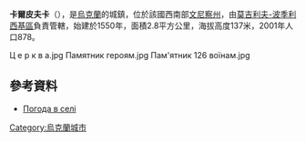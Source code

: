 {{coord|48|28|44|N|27|50|32|E|scale:30000|display=title}}

'''卡爾皮夫卡'''（{{lang-uk|Карпівка}}），是[[烏克蘭|烏克蘭]]的城鎮，位於該國西南部[[文尼察州|文尼察州]]，由[[莫吉利夫-波季利西基區|莫吉利夫-波季利西基區]]負責管轄，始建於1550年，面積2.8平方公里，海拔高度137米，2001年人口878。

<gallery>
Ц е р к в а.jpg
Памятник героям.jpg
Пам'ятник 126 воїнам.jpg
</gallery>

==參考資料==
* [http://weather.in.ua/ua/vinnickaja/10215 Погода в селі ]{{Wayback|url=http://weather.in.ua/ua/vinnickaja/10215 |date=20181020011630 }}

{{Ukraine-geo-stub}}
[[Category:烏克蘭城市|Category:烏克蘭城市]]